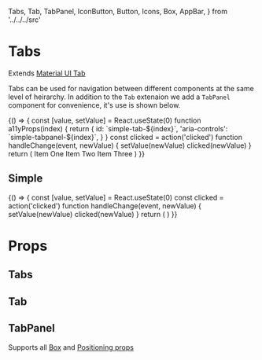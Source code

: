   Tabs,
  Tab,
  TabPanel,
  IconButton,
  Button,
  Icons,
  Box,
  AppBar,
} from '../../../src'

<Meta title="components|Tabs" component={Tabs} />

# Tabs

Extends [Material UI Tab](https://material-ui.com/components/tabs/)

Tabs can be used for navigation between different components at the same level of heirarchy.
In addition to the `Tab` extenaion we add a `TabPanel` component for convenience, it's use is shown below.

<Preview>
  <Story name="appbar">
    {() => {
      const [value, setValue] = React.useState(0)
      function a11yProps(index) {
        return {
          id: `simple-tab-${index}`,
          'aria-controls': `simple-tabpanel-${index}`,
        }
      }
      const clicked = action('clicked')
      function handleChange(event, newValue) {
        setValue(newValue)
        clicked(newValue)
      }
      return (
        <Box>
          <AppBar position="static">
            <Tabs
              value={value}
              onChange={handleChange}
              aria-label="simple tabs example"
            >
              <Tab label="Item One" {...a11yProps(0)} />
              <Tab label="Item Two" {...a11yProps(1)} />
              <Tab label="Item Three" {...a11yProps(2)} />
            </Tabs>
          </AppBar>
          <TabPanel p={3} selected={value} index={0}>
            Item One
          </TabPanel>
          <TabPanel p={3} selected={value} index={1}>
            Item Two
          </TabPanel>
          <TabPanel p={3} selected={value} index={2}>
            Item Three
          </TabPanel>
        </Box>
      )
    }}
  </Story>
</Preview>

## Simple

<Preview>
  <Story name="default">
    {() => {
      const [value, setValue] = React.useState(0)
      const clicked = action('clicked')
      function handleChange(event, newValue) {
        setValue(newValue)
        clicked(newValue)
      }
      return (
        <Box>
          <Tabs value={value} onChange={handleChange} centered>
            <Tab label="Item One" />
            <Tab label="Item Two" />
            <Tab label="Item Three" />
          </Tabs>
        </Box>
      )
    }}
  </Story>
</Preview>

# Props

## Tabs

<Props of={TabsDocs} />

## Tab

<Props of={TabDocs} />

## TabPanel

Supports all [Box](/components/?path=/docs/components-box--default-story) and [Positioning props](/components/?path=/docs/design-system-positioning--page)

<Props of={TabPanelDocs} />
